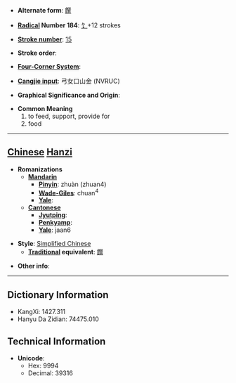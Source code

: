 * '''Alternate form''': [[饌]]

* '''[[Wiktionary:Chinese radical index| Radical]] Number 184''': [[Wiktionary:Chinese radical index 饣|饣]]+12 strokes

* '''[[Wiktionary:Chinese total strokes index|Stroke number]]''': [[Wiktionary:Chinese total strokes index 15|15]]

* '''Stroke order''': 

* '''[[Wiktionary:Chinese four corner index|Four-Corner System]]''': 

* '''[[Wiktionary:Chinese Cangjie index|Cangjie input]]''': 弓女口山金 (NVRUC)

* '''Graphical Significance and Origin''': 

* '''Common Meaning'''
*#to feed, support, provide for
*# food


----

== [[Chinese]] [[Hanzi]] ==

* '''Romanizations'''
** '''[[Mandarin]]'''
*** '''[[Pinyin]]''': zhuàn (zhuan4)
*** '''[[Wade-Giles]]''': chuan<sup>4</sup>
*** '''[[Yale]]''': 
** '''[[Cantonese]]'''
*** '''[[Jyutping]]''':
*** '''[[Penkyamp]]''': 
*** '''[[Yale]]''': jaan6

* '''Style''': [[Simplified Chinese]] 
** '''[[Traditional Chinese|Traditional]] equivalent''': [[饌]]

* '''Other info''': 

----

== Dictionary Information ==

* KangXi: 1427.311
* Hanyu Da Zidian: 74475.010

== Technical Information ==

* '''Unicode''':
** Hex: 9994
** Decimal: 39316